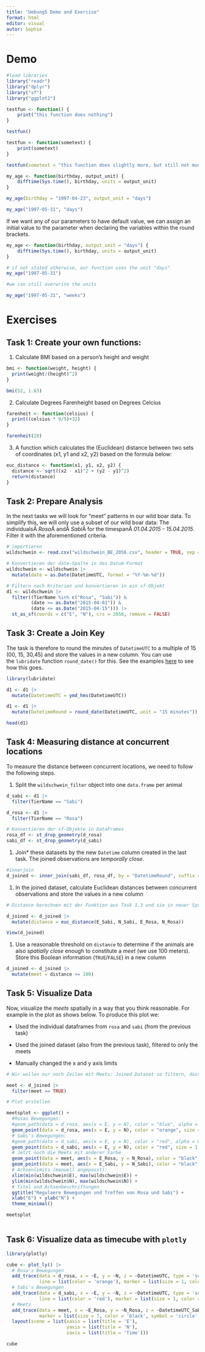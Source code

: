 ```yaml
---
title: "Uebung5 Demo and Exercise"
format: html
editor: visual
autor: Sophie
---
```


# Demo

```r
#load libraries
library("readr")
library("dplyr")
library("sf")
library("ggplot2")

testfun <- function() {
    print("this function does nothing")
}

testfun()

testfun <- function(sometext) {
    print(sometext)
}

testfun(sometext = "this function does slightly more, but still not much")
```

```r
my_age <- function(birthday, output_unit) {
    difftime(Sys.time(), birthday, units = output_unit)
}

my_age(birthday = "1997-04-23", output_unit = "days")

my_age("1997-05-31", "days")
```

If we want any of our parameters to have default value, we can assign an initial value to the parameter when declaring the variables within the round brackets.

```r
my_age <- function(birthday, output_unit = "days") {
    difftime(Sys.time(), birthday, units = output_unit)
}

# if not stated otherwise, our function uses the unit "days"
my_age("1997-05-31")

#we can still overwrite the units

my_age("1997-05-31", "weeks")
```

# Exercises

## Task 1: Create your own functions:

1.  Calculate BMI based on a person's height and weight

```r
bmi <- function(weight, height) {
  print(weight/(height)^2)
}

bmi(52, 1.63)
```

2.  Calculate Degrees Farenheight based on Degrees Celcius

```r
farenheit <- function(celsius) {
  print((celsius * 9/5)+32)
}

farenheit(28)
```

3.  A function which calculates the (Euclidean) distance between two sets of coordinates (x1, y1 and x2, y2) based on the formula below:

```r
euc_distance <- function(x1, y1, x2, y2) {
  distance <- sqrt((x2 - x1)^2 + (y2 - y1)^2)
  return(distance)
}

```

## Task 2: Prepare Analysis

In the next tasks we will look for "meet" patterns in our wild boar data. To simplify this, we will only use a subset of our wild boar data: The individualsÂ *Rosa*Â andÂ *Sabi*Â for the timespanÂ *01.04.2015 - 15.04.2015*. Filter it with the aforementioned criteria.

```r
# importieren
wildschwein <- read.csv("wildschwein_BE_2056.csv", header = TRUE, sep = ",")

# Konvertieren der date-Spalte in das Datum-Format
wildschwein <- wildschwein |> 
  mutate(date = as.Date(DatetimeUTC, format = "%Y-%m-%d"))

# Filtern nach Kriterien und konvertieren in ein sf-Objekt
d1 <- wildschwein |> 
  filter((TierName %in% c("Rosa", "Sabi")) & 
         (date >= as.Date("2015-04-01")) & 
         (date <= as.Date("2015-04-15"))) |> 
  st_as_sf(coords = c("E", "N"), crs = 2056, remove = FALSE)

```

## Task 3: Create a Join Key

The task is therefore to round the minutes of `DatetimeUTC` to a multiple of 15 (00, 15, 30,45) and store the values in a new column. You can use the `lubridate` function `round_date()` for this. See the examples [here](https://lubridate.tidyverse.org/reference/round_date.html) to see how this goes.

```r
library(lubridate)

d1 <- d1 |> 
  mutate(DatetimeUTC = ymd_hms(DatetimeUTC))

d1 <- d1 |> 
  mutate(DatetimeRound = round_date(DatetimeUTC, unit = "15 minutes"))

head(d1)
```

## Task 4: Measuring distance at concurrent locations

To measure the distance between concurrent locations, we need to follow the following steps.

1.  Split the `wildschwein_filter` object into one `data.frame` per animal

```r
d_sabi <- d1 |> 
  filter(TierName == "Sabi")

d_rosa <- d1 |> 
  filter(TierName == "Rosa")

# Konvertieren der sf-Objekte in DataFrames
rosa_df <- st_drop_geometry(d_rosa)
sabi_df <- st_drop_geometry(d_sabi)
```

1.  Join\* these datasets by the new `Datetime` column created in the last task. The joined observations are *temporally close*.

```r
#innerjoin
d_joined <- inner_join(sabi_df, rosa_df, by = "DatetimeRound", suffix = c("_Sabi", "_Rosa"))
```

1.  In the joined dataset, calculate Euclidean distances between concurrent observations and store the values in a new column

```r
# Distance berechnen mit der Funktion aus Task 1.3 und sie in neuer Spalte speichern.

d_joined <- d_joined |> 
  mutate(distance = euc_distance(E_Sabi, N_Sabi, E_Rosa, N_Rosa))

View(d_joined)
```

1.  Use a reasonable threshold on `distance` to determine if the animals are also *spatially close* enough to constitute a *meet* (we use 100 meters). Store this Boolean information (`TRUE`/`FALSE`) in a new column

```r
d_joined <- d_joined |> 
  mutate(meet = distance <= 100)
```

## Task 5: Visualize Data

Now, visualize the *meets* spatially in a way that you think reasonable. For example in the plot as shows below. To produce this plot we:

-   Used the individual dataframes from `rosa` and `sabi` (from the previous task)

-   Used the joined dataset (also from the previous task), filtered to only the meets

-   Manually changed the x and y axis limits

```r
# Wir wollen nur noch Zeilen mit Meets: Joined Dataset so filtern, dass wir nur noch die Info zu Meet haben

meet <- d_joined |> 
  filter(meet == TRUE)

# Plot erstellen

meetsplot <- ggplot() +
  #Rosas Bewegungen:
  #geom_path(data = d_rosa, aes(x = E, y = N), color = "blue", alpha = 0.6) +
  geom_point(data = d_rosa, aes(x = E, y = N), color = "orange", size = 1, alpha = 0.6) +
  # Sabi's Bewegungen:
  #geom_path(data = d_sabi, aes(x = E, y = N), color = "red", alpha = 0.6) +
  geom_point(data = d_sabi, aes(x = E, y = N), color = "red", size = 1, alpha = 0.6) +
  # Jetzt noch die Meets mit anderer Farbe
  geom_point(data = meet, aes(x = E_Rosa, y = N_Rosa), color = "black", size = 2, alpha = 0.5) +
  geom_point(data = meet, aes(x = E_Sabi, y = N_Sabi), color = "black", size = 2, alpha= 0.5) +
  # Achsenlimits (manuell angepasst):
  xlim(min(wildschwein$E), max(wildschwein$E)) +
  ylim(min(wildschwein$N), max(wildschwein$N)) +
  # Titel und Achsenbeschriftungen
  ggtitle("Regulaere Bewegungen und Treffen von Rosa und Sabi") +
  xlab("E") + ylab("N") +
  theme_minimal()

meetsplot
  
```

## Task 6: **Visualize data as timecube with `plotly`**

```r
library(plotly)

cube <- plot_ly() |> 
  # Rosa's Bewegungen
  add_trace(data = d_rosa, x = ~E, y = ~N, z = ~DatetimeUTC, type = 'scatter3d', mode = 'lines+markers',
            line = list(color = 'orange'), marker = list(size = 1, color = 'orange'), name = 'Rosa') |> 
  # Sabi's Bewegungen
  add_trace(data = d_sabi, x = ~E, y = ~N, z = ~DatetimeUTC, type = 'scatter3d', mode = 'lines+markers',
            line = list(color = 'red'), marker = list(size = 1, color = 'red'), name = 'Sabi') |> 
  # Meets
  add_trace(data = meet, x = ~E_Rosa, y = ~N_Rosa, z = ~DatetimeUTC_Sabi, type = 'scatter3d', mode = 'markers',
            marker = list(size = 7, color = 'black', symbol = 'circle'), name = 'Meet Points') |> 
  layout(scene = list(xaxis = list(title = 'E'),
                      yaxis = list(title = 'N'),
                      zaxis = list(title = 'Time')))

cube
```
